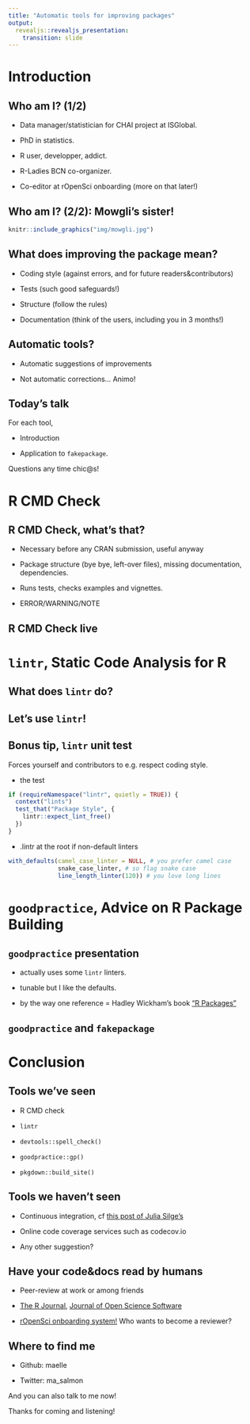 ```yaml
---
title: "Automatic tools for improving packages"
output:
  revealjs::revealjs_presentation:
    transition: slide
---
```


# Introduction

## Who am I? (1/2)

* Data manager/statistician for CHAI project at ISGlobal.

* PhD in statistics.

* R user, developper, addict.

* R-Ladies BCN co-organizer.

* Co-editor at rOpenSci onboarding (more on that later!)

## Who am I? (2/2): Mowgli's sister!

```r
knitr::include_graphics("img/mowgli.jpg")
```

## What does improving the package mean?

* Coding style (against errors, and for future readers&contributors)

* Tests (such good safeguards!)

* Structure (follow the rules)

* Documentation (think of the users, including you in 3 months!)

## Automatic tools?

* Automatic suggestions of improvements

* Not automatic corrections... Animo!

## Today's talk

For each tool,

* Introduction

* Application to `fakepackage`.

Questions any time chic@s!


# R CMD Check

## R CMD Check, what's that?

* Necessary before any CRAN submission, useful anyway

* Package structure (bye bye, left-over files), missing documentation, dependencies.

* Runs tests, checks examples and vignettes.

* ERROR/WARNING/NOTE

## R CMD Check live

# `lintr`, Static Code Analysis for R

## What does `lintr` do?{data-background="img/linters.png"}

## Let's use `lintr`!

## Bonus tip, `lintr` unit test

Forces yourself and contributors to e.g. respect coding style. 

* the test

```r
if (requireNamespace("lintr", quietly = TRUE)) {
  context("lints")
  test_that("Package Style", {
    lintr::expect_lint_free()
  })
}
```

* .lintr at the root if non-default linters

```r
with_defaults(camel_case_linter = NULL, # you prefer camel case 
              snake_case_linter, # so flag snake case
              line_length_linter(120)) # you love long lines

```

# `goodpractice`, Advice on R Package Building 

## `goodpractice` presentation

* actually uses some `lintr` linters.

* tunable but I like the defaults.

* by the way one reference = Hadley Wickham's book ["R Packages"](http://r-pkgs.had.co.nz/)

## `goodpractice` and `fakepackage`


# Conclusion

## Tools we've seen

* R CMD check

* `lintr`

* `devtools::spell_check()`

* `goodpractice::gp()`

* `pkgdown::build_site()`

## Tools we haven't seen

* Continuous integration, cf [this post of Julia Silge's](http://juliasilge.com/blog/Beginners-Guide-to-Travis/)

* Online code coverage services such as codecov.io

* Any other suggestion?

## Have your code&docs read by humans

* Peer-review at work or among friends

* [The R Journal](https://journal.r-project.org/), [Journal of Open Science Software](http://joss.theoj.org/about)

* [rOpenSci onboarding system!](https://github.com/ropensci/onboarding) Who wants to become a reviewer?

## Where to find me

* Github: maelle

* Twitter: ma_salmon

And you can also talk to me now!

Thanks for coming and listening!
